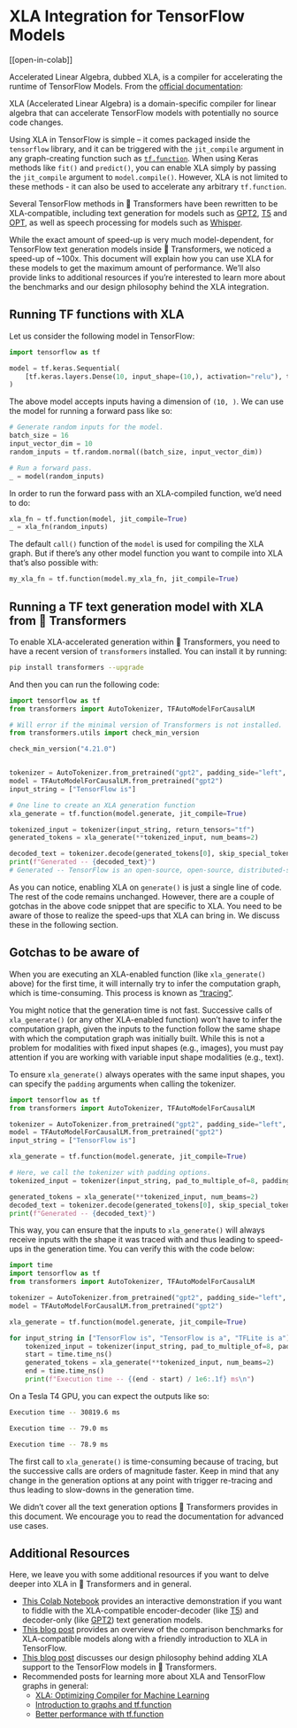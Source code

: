 <!--Copyright 2023 The HuggingFace Team. All rights reserved.

Licensed under the Apache License, Version 2.0 (the "License"); you may not use this file except in compliance with
the License. You may obtain a copy of the License at

http://www.apache.org/licenses/LICENSE-2.0

Unless required by applicable law or agreed to in writing, software distributed under the License is distributed on
an "AS IS" BASIS, WITHOUT WARRANTIES OR CONDITIONS OF ANY KIND, either express or implied. See the License for the
specific language governing permissions and limitations under the License.
-->

# XLA Integration for TensorFlow Models

[[open-in-colab]]

Accelerated Linear Algebra, dubbed XLA, is a compiler for accelerating the runtime of TensorFlow Models. From the [official documentation](https://www.tensorflow.org/xla):

XLA (Accelerated Linear Algebra) is a domain-specific compiler for linear algebra that can accelerate TensorFlow models with potentially no source code changes.

Using XLA in TensorFlow is simple – it comes packaged inside the `tensorflow` library, and it can be triggered with the `jit_compile` argument in any graph-creating function such as [`tf.function`](https://www.tensorflow.org/guide/intro_to_graphs). When using Keras methods like `fit()` and `predict()`, you can enable XLA simply by passing the `jit_compile` argument to `model.compile()`. However, XLA is not limited to these methods - it can also be used to accelerate any arbitrary `tf.function`.

Several TensorFlow methods in 🤗 Transformers have been rewritten to be XLA-compatible, including text generation for models such as [GPT2](https://huggingface.co/docs/transformers/model_doc/gpt2), [T5](https://huggingface.co/docs/transformers/model_doc/t5) and [OPT](https://huggingface.co/docs/transformers/model_doc/opt), as well as speech processing for models such as [Whisper](https://huggingface.co/docs/transformers/model_doc/whisper).

While the exact amount of speed-up is very much model-dependent, for TensorFlow text generation models inside 🤗 Transformers, we noticed a speed-up of ~100x. This document will explain how you can use XLA for these models to get the maximum amount of performance. We’ll also provide links to additional resources if you’re interested to learn more about the benchmarks and our design philosophy behind the XLA integration.

## Running TF functions with XLA

Let us consider the following model in TensorFlow:

```py
import tensorflow as tf

model = tf.keras.Sequential(
    [tf.keras.layers.Dense(10, input_shape=(10,), activation="relu"), tf.keras.layers.Dense(5, activation="softmax")]
)
```

The above model accepts inputs having a dimension of `(10, )`. We can use the model for running a forward pass like so:

```py
# Generate random inputs for the model.
batch_size = 16
input_vector_dim = 10
random_inputs = tf.random.normal((batch_size, input_vector_dim))

# Run a forward pass.
_ = model(random_inputs)
```

In order to run the forward pass with an XLA-compiled function, we’d need to do:

```py
xla_fn = tf.function(model, jit_compile=True)
_ = xla_fn(random_inputs)
```

The default `call()` function of the `model` is used for compiling the XLA graph. But if there’s any other model function you want to compile into XLA that’s also possible with:

```py
my_xla_fn = tf.function(model.my_xla_fn, jit_compile=True)
```

## Running a TF text generation model with XLA from 🤗 Transformers

To enable XLA-accelerated generation within 🤗 Transformers, you need to have a recent version of `transformers` installed. You can install it by running:

```bash
pip install transformers --upgrade
```

And then you can run the following code:

```py
import tensorflow as tf
from transformers import AutoTokenizer, TFAutoModelForCausalLM

# Will error if the minimal version of Transformers is not installed.
from transformers.utils import check_min_version

check_min_version("4.21.0")


tokenizer = AutoTokenizer.from_pretrained("gpt2", padding_side="left", pad_token="</s>")
model = TFAutoModelForCausalLM.from_pretrained("gpt2")
input_string = ["TensorFlow is"]

# One line to create an XLA generation function
xla_generate = tf.function(model.generate, jit_compile=True)

tokenized_input = tokenizer(input_string, return_tensors="tf")
generated_tokens = xla_generate(**tokenized_input, num_beams=2)

decoded_text = tokenizer.decode(generated_tokens[0], skip_special_tokens=True)
print(f"Generated -- {decoded_text}")
# Generated -- TensorFlow is an open-source, open-source, distributed-source application # framework for the
```

As you can notice, enabling XLA on `generate()` is just a single line of code. The rest of the code remains unchanged. However, there are a couple of gotchas in the above code snippet that are specific to XLA. You need to be aware of those to realize the speed-ups that XLA can bring in. We discuss these in the following section. 

## Gotchas to be aware of

When you are executing an XLA-enabled function (like `xla_generate()` above) for the first time, it will internally try to infer the computation graph, which is time-consuming.  This process is known as [“tracing”](https://www.tensorflow.org/guide/intro_to_graphs#when_is_a_function_tracing). 

You might notice that the generation time is not fast. Successive calls of `xla_generate()` (or any other XLA-enabled function) won’t have to infer the computation graph, given the inputs to the function follow the same shape with which the computation graph was initially built. While this is not a problem for modalities with fixed input shapes (e.g., images), you must pay attention if you are working with variable input shape modalities (e.g., text).

To ensure `xla_generate()` always operates with the same input shapes, you can specify the `padding` arguments when calling the tokenizer. 

```py
import tensorflow as tf
from transformers import AutoTokenizer, TFAutoModelForCausalLM

tokenizer = AutoTokenizer.from_pretrained("gpt2", padding_side="left", pad_token="</s>")
model = TFAutoModelForCausalLM.from_pretrained("gpt2")
input_string = ["TensorFlow is"]

xla_generate = tf.function(model.generate, jit_compile=True)

# Here, we call the tokenizer with padding options.
tokenized_input = tokenizer(input_string, pad_to_multiple_of=8, padding=True, return_tensors="tf")

generated_tokens = xla_generate(**tokenized_input, num_beams=2)
decoded_text = tokenizer.decode(generated_tokens[0], skip_special_tokens=True)
print(f"Generated -- {decoded_text}")
```

This way, you can ensure that the inputs to `xla_generate()` will always receive inputs with the shape it was traced with and thus leading to speed-ups in the generation time. You can verify this with the code below:

```py
import time
import tensorflow as tf
from transformers import AutoTokenizer, TFAutoModelForCausalLM

tokenizer = AutoTokenizer.from_pretrained("gpt2", padding_side="left", pad_token="</s>")
model = TFAutoModelForCausalLM.from_pretrained("gpt2")

xla_generate = tf.function(model.generate, jit_compile=True)

for input_string in ["TensorFlow is", "TensorFlow is a", "TFLite is a"]:
    tokenized_input = tokenizer(input_string, pad_to_multiple_of=8, padding=True, return_tensors="tf")
    start = time.time_ns()
    generated_tokens = xla_generate(**tokenized_input, num_beams=2)
    end = time.time_ns()
    print(f"Execution time -- {(end - start) / 1e6:.1f} ms\n")
```

On a Tesla T4 GPU, you can expect the outputs like so:

```bash
Execution time -- 30819.6 ms

Execution time -- 79.0 ms

Execution time -- 78.9 ms
```
The first call to `xla_generate()` is time-consuming because of tracing, but the successive calls are orders of magnitude faster. Keep in mind that any change in the generation options at any point with trigger re-tracing and thus leading to slow-downs in the generation time. 

We didn’t cover all the text generation options 🤗 Transformers provides in this document. We encourage you to read the documentation for advanced use cases.

## Additional Resources

Here, we leave you with some additional resources if you want to delve deeper into XLA in 🤗 Transformers and in general. 
 
* [This Colab Notebook](https://colab.research.google.com/github/huggingface/blog/blob/main/notebooks/91_tf_xla_generate.ipynb) provides an interactive demonstration if you want to fiddle with the XLA-compatible encoder-decoder (like [T5](https://huggingface.co/docs/transformers/model_doc/t5)) and decoder-only (like [GPT2](https://huggingface.co/docs/transformers/model_doc/gpt2)) text generation models. 
* [This blog post](https://huggingface.co/blog/tf-xla-generate) provides an overview of the comparison benchmarks for XLA-compatible models along with a friendly introduction to XLA in TensorFlow. 
* [This blog post](https://blog.tensorflow.org/2022/11/how-hugging-face-improved-text-generation-performance-with-xla.html) discusses our design philosophy behind adding XLA support to the TensorFlow models in 🤗 Transformers. 
* Recommended posts for learning more about XLA and TensorFlow graphs in general:
    * [XLA: Optimizing Compiler for Machine Learning](https://www.tensorflow.org/xla)
    * [Introduction to graphs and tf.function](https://www.tensorflow.org/guide/intro_to_graphs)
    * [Better performance with tf.function](https://www.tensorflow.org/guide/function) 